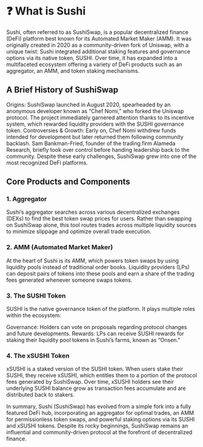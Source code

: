# ❓ What is Sushi

Sushi, often referred to as SushiSwap, is a popular decentralized finance (DeFi) platform best known for its Automated Market Maker (AMM). It was originally created in 2020 as a community-driven fork of Uniswap, with a unique twist: Sushi integrated additional staking features and governance options via its native token, SUSHI. Over time, it has expanded into a multifaceted ecosystem offering a variety of DeFi products such as an aggregator, an AMM, and token staking mechanisms.

## A Brief History of SushiSwap

Origins: SushiSwap launched in August 2020, spearheaded by an anonymous developer known as “Chef Nomi,” who forked the Uniswap protocol. The project immediately garnered attention thanks to its incentive system, which rewarded liquidity providers with the SUSHI governance token.
Controversies & Growth: Early on, Chef Nomi withdrew funds intended for development but later returned them following community backlash. Sam Bankman-Fried, founder of the trading firm Alameda Research, briefly took over control before handing leadership back to the community. Despite these early challenges, SushiSwap grew into one of the most recognized DeFi platforms.


## Core Products and Components

### 1. Aggregator

Sushi’s aggregator searches across various decentralized exchanges (DEXs) to find the best token swap prices for users. Rather than swapping on SushiSwap alone, this tool routes trades across multiple liquidity sources to minimize slippage and optimize overall trade execution.

### 2. AMM (Automated Market Maker)

At the heart of Sushi is its AMM, which powers token swaps by using liquidity pools instead of traditional order books. Liquidity providers (LPs) can deposit pairs of tokens into these pools and earn a share of the trading fees generated whenever someone swaps tokens.

### 3. The SUSHI Token

SUSHI is the native governance token of the platform. It plays multiple roles within the ecosystem:

Governance: Holders can vote on proposals regarding protocol changes and future developments.
Rewards: LPs can receive SUSHI rewards for staking their liquidity pool tokens in Sushi’s farms, known as “Onsen.”

### 4. The xSUSHI Token

xSUSHI is a staked version of the SUSHI token. When users stake their SUSHI, they receive xSUSHI, which entitles them to a portion of the protocol fees generated by SushiSwap. Over time, xSUSHI holders see their underlying SUSHI balance grow as transaction fees accumulate and are distributed back to stakers.

In summary, Sushi (SushiSwap) has evolved from a simple fork into a fully featured DeFi hub, incorporating an aggregator for optimal trades, an AMM for permissionless token swaps, and powerful staking options via its SUSHI and xSUSHI tokens. Despite its rocky beginnings, SushiSwap remains an influential and community-driven protocol at the forefront of decentralized finance.

